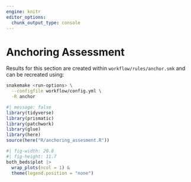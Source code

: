 ```yaml
---
engine: knitr
editor_options: 
  chunk_output_type: console
---
```


# Anchoring Assessment

::: {.callout-note}
Results for this section are created within `workflow/rules/anchor.smk` and can be recreated using:

```sh
snakemake <run-options> \
  --configfile workflow/config.yml \
  -R anchor
```
:::

```r
#| message: false
library(tidyverse)
library(prismatic)
library(patchwork)
library(glue)
library(here)
source(here("R/anchoring_assesment.R"))
```

```r
#| fig-width: 20.8
#| fig-height: 11.7
both_beds$plot |>
  wrap_plots(ncol = 1) &
  theme(legend.position = "none")
```

